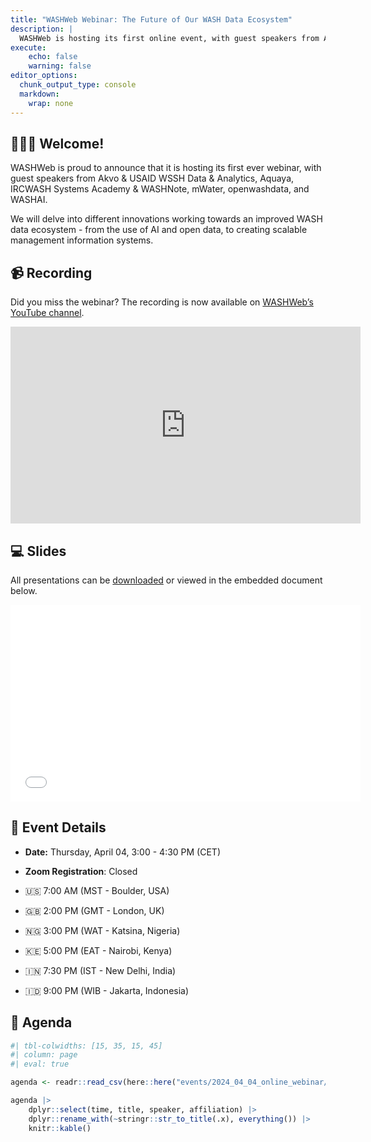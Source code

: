```yaml
---
title: "WASHWeb Webinar: The Future of Our WASH Data Ecosystem"
description: |
  WASHWeb is hosting its first online event, with guest speakers from Akvo & USAID WSSH Data & Analytics, Aquaya, IRCWASH Systems Academy & WASHNote, mWater, openwashdata, and WASH AI. 
execute:
    echo: false
    warning: false
editor_options: 
  chunk_output_type: console
  markdown: 
    wrap: none
---
```


## 🙋🏻‍♀️ Welcome!

WASHWeb is proud to announce that it is hosting its first ever webinar, with guest speakers from Akvo & USAID WSSH Data & Analytics, Aquaya, IRCWASH Systems Academy & WASHNote, mWater, openwashdata, and WASHAI.

We will delve into different innovations working towards an improved WASH data ecosystem - from the use of AI and open data, to creating scalable management information systems.

## 📹 Recording

Did you miss the webinar? The recording is now available on [WASHWeb's YouTube channel](https://youtu.be/jDKfOT3vBPU?si=yuU_fz5x3GvVxo5d).

<iframe width="560" height="315" src="https://www.youtube.com/embed/jDKfOT3vBPU?si=vLa252b0lPDSyTDs" title="YouTube video player" frameborder="0" allow="accelerometer; autoplay; clipboard-write; encrypted-media; gyroscope; picture-in-picture; web-share" referrerpolicy="strict-origin-when-cross-origin" allowfullscreen>

</iframe>

## 💻 Slides

All presentations can be [downloaded](WASHWeb_webinar_all_slides_240404.pdf) or viewed in the embedded document below.

<iframe width="560" height="315" src="WASHWeb_webinar_all_slides_240404.pdf" title="Slides" frameborder="0" allowfullscreen>

</iframe>

## 📆 Event Details

-   **Date:** Thursday, April 04, 3:00 - 4:30 PM (CET)

-   **Zoom Registration**: Closed

-   🇺🇸 7:00 AM (MST - Boulder, USA)

-   🇬🇧 2:00 PM (GMT - London, UK)

-   🇳🇬 3:00 PM (WAT - Katsina, Nigeria)

-   🇰🇪 5:00 PM (EAT - Nairobi, Kenya)

-   🇮🇳 7:30 PM (IST - New Delhi, India)

-   🇮🇩 9:00 PM (WIB - Jakarta, Indonesia)

## 📑 Agenda

```r
#| tbl-colwidths: [15, 35, 15, 45]
#| column: page
#| eval: true

agenda <- readr::read_csv(here::here("events/2024_04_04_online_webinar/data/tbl-05-washweb-webinar-agenda.csv"))

agenda |> 
    dplyr::select(time, title, speaker, affiliation) |> 
    dplyr::rename_with(~stringr::str_to_title(.x), everything()) |> 
    knitr::kable()
    
```

## 
